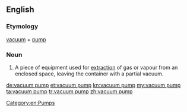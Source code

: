 ==English==
{{wikipedia}}

===Etymology===
[[vacuum]] + [[pump]]

===Noun===
{{en-noun|head=vacuum pump}}

# A piece of equipment used for [[extraction]] of gas or vapour from an enclosed space, leaving the container with a partial vacuum.

<!--reason for not SoP. A water pump pumps water, but a vacuum pump pumps...???-->

[[Category:en:Pumps]]

[[de:vacuum pump]]
[[et:vacuum pump]]
[[kn:vacuum pump]]
[[my:vacuum pump]]
[[ta:vacuum pump]]
[[tr:vacuum pump]]
[[zh:vacuum pump]]